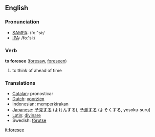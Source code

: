 ==English==
=== Pronunciation ===
*[[w:SAMPA|SAMPA]]: /fo:"si:/
*[[w:IPA|IPA]]: /foː'siː/

=== Verb ===

'''to foresee''' ([[foresaw]], [[foreseen]])

# to think of ahead of time

=== Translations ===
*[[Catalan]]: pronosticar
*[[Dutch]]: [[voorzien]]
*[[Indonesian]]: [[kira|memperkirakan]]
*[[Japanese]]: [[予見]]する (よけんする), [[予測]]する (よそくする, yosoku-suru)
*[[Latin]]: [[divinare]]
*Swedish: [[förutse]]

[[it:foresee]]